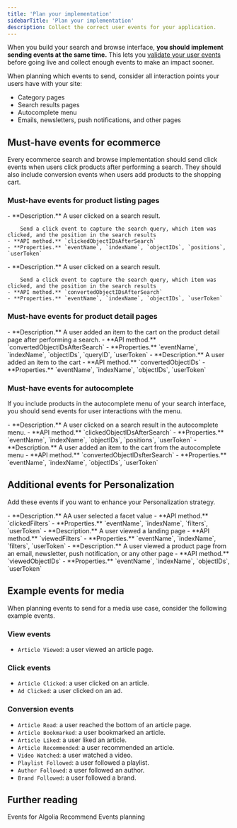 ```yaml
---
title: 'Plan your implementation'
sidebarTitle: 'Plan your implementation'
description: Collect the correct user events for your application.
---
```


When you build your search and browse interface, **you should implement sending events at the same time.**
This lets you [validate your user events](/guides/send-events/guides/validate/) before going live and collect enough events to make an impact sooner.

When planning which events to send, consider all interaction points your users have with your site:

- Category pages
- Search results pages
- Autocomplete menu
- Emails, newsletters, push notifications, and other pages

## Must-have events for ecommerce

Every ecommerce search and browse implementation should send click events
when users click products after performing a search.
They should also include conversion events when users add products to the shopping cart.

### Must-have events for product listing pages

<AccordionGroup>

  <Accordion title="PLP: Product Clicked">
    - **Description.** A user clicked on a search result.
    
        Send a click event to capture the search query, which item was clicked, and the position in the search results
    - **API method.** `clickedObjectIDsAfterSearch`
    - **Properties.** `eventName`, `indexName`, `objectIDs`, `positions`, `userToken` 
  </Accordion>

  <Accordion title="PLP: Product Added to Cart">
    - **Description.** A user clicked on a search result.
    
        Send a click event to capture the search query, which item was clicked, and the position in the search results
    - **API method.** `convertedObjectIDsAfterSearch`
    - **Properties.** `eventName`, `indexName`, `objectIDs`, `userToken` 
  </Accordion>

</AccordionGroup>

### Must-have events for product detail pages

<AccordionGroup>

  <Accordion title="PDP: Product Added to Cart after Search">
    - **Description.** A user added an item to the cart on the product detail page after performing a search.
    - **API method.** `convertedObjectIDsAfterSearch`
    - **Properties.** `eventName`, `indexName`, `objectIDs`, `queryID`, `userToken`
  </Accordion>

  <Accordion title="PDP: Product Added to Cart">
    - **Description.** A user added an item to the cart
    - **API method.** `convertedObjectIDs`
    - **Properties.** `eventName`, `indexName`, `objectIDs`, `userToken`
  </Accordion>

</AccordionGroup>

### Must-have events for autocomplete

If you include products in the autocomplete menu of your search interface, you should send events for user interactions with the menu.

<AccordionGroup>

  <Accordion title="Autocomplete: Product Clicked">
    - **Description.** A user clicked on a search result in the autocomplete menu.
    - **API method.** `clickedObjectIDsAfterSearch`
    - **Properties.** `eventName`, `indexName`, `objectIDs`, `positions`, `userToken`
  </Accordion>

  <Accordion title="Autocomplete: Product Added to Cart">
    - **Description.** A user added an item to the cart from the autocomplete menu
    - **API method.** `convertedObjectIDsfterSearch`
    - **Properties.** `eventName`, `indexName`, `objectIDs`, `userToken`
  </Accordion>

</AccordionGroup>

## Additional events for Personalization

Add these events if you want to enhance your Personalization strategy.

<AccordionGroup>

  <Accordion title="PLP: Filter Clicked">
    - **Description.** AA user selected a facet value
    - **API method.** `clickedFilters`
    - **Properties.** `eventName`, `indexName`, `filters`, `userToken`
  </Accordion>

  <Accordion title="PLP: Filter Viewed">
    - **Description.** A user viewed a landing page
    - **API method.** `viewedFilters`
    - **Properties.** `eventName`, `indexName`, `filters`, `userToken`
  </Accordion>

  <Accordion title="Product Viewed">
    - **Description.** A user viewed a product page from an email, newsletter, push notification, or any other page
    - **API method.** `viewedObjectIDs`
    - **Properties.** `eventName`, `indexName`, `objectIDs`, `userToken`
  </Accordion>

</AccordionGroup>

## Example events for media

When planning events to send for a media use case, consider the following example events.

### View events

- `Article Viewed`: a user viewed an article page.

### Click events

- `Article Clicked`: a user clicked on an article.
- `Ad Clicked`: a user clicked on an ad.

### Conversion events

- `Article Read`: a user reached the bottom of an article page.
- `Article Bookmarked`: a user bookmarked an article.
- `Article Liked`: a user liked an article.
- `Article Recommended`: a user recommended an article.
- `Video Watched`: a user watched a video.
- `Playlist Followed`: a user followed a playlist.
- `Author Followed`: a user followed an author.
- `Brand Followed`: a user followed a brand.

## Further reading

<CardGroup cols={2}>
  <Card title="Guide" icon="book" href="/guides/algolia-recommend/overview/#events-requirements-for-the-models" horizontal="true">
    Events for Algolia Recommend
  </Card>
  <Card title="Merchandising Playbook" icon="clapperboard" href="https://www.algolia.com/ecommerce-merchandising-playbook/events-planning/" horizontal="true">
    Events planning
  </Card>
</CardGroup>

